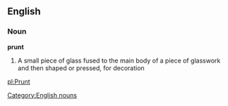 ==English==
=== Noun ===
[[Category:English nouns]]
'''prunt'''
#A small piece of glass fused to the main body of a piece of glasswork and then shaped or pressed, for decoration

[[pl:Prunt]]